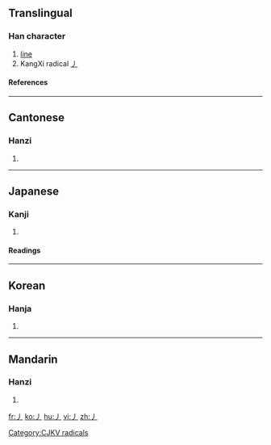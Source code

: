 ==Translingual==
===Han character===
{{Han char|rad=丿|as=00|sn=1|four=|canj=竹 (H), X竹 (XH)}}
# [[line]]
# KangXi radical [[Index:Chinese radical/丿|丿]]
====References====
{{Han ref|kx=0081.060|dkj=00106|dj=0164.070|hdz=10031.020|uh=4E3F|ud=20031}}
----
==Cantonese==
===Hanzi===
{{yue-hanzi|jyut=|y=pit3}}
# {{defn|Cantonese}}
----
==Japanese==
===Kanji===
{{ja-kanji|grade=|rs=丿00}}
# {{defn|Japanese}}
====Readings====
{{ja-readings|on=[[へつ]] (hetsu), [[へち]] (hechi), [[よう]] (yō)|kun=[[もとる]] (motoru)}}
----
==Korean==
===Hanja===
{{ko-hanja|hangeul=별|rv=byeol|mr=pyŏl}}
# {{defn|Korean}}
----
==Mandarin==
===Hanzi===
{{cmn-hanzi|pin=[[piě]] ([[pie3]])|wg=p'ieh<sup>3</sup>}}
# {{defn|Mandarin}}

[[Category:CJKV radicals]]

[[fr:丿]]
[[ko:丿]]
[[hu:丿]]
[[vi:丿]]
[[zh:丿]]